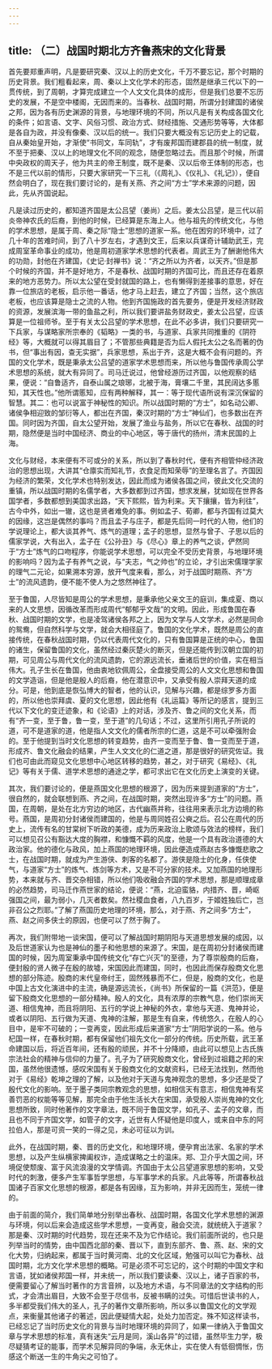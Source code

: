 ```yaml
---
---
---
```

title: （二）战国时期北方齐鲁燕宋的文化背景
---




首先要郑重声明，凡是要研究秦、汉以上的历史文化，千万不要忘记，那个时期的历史背景。我们粗看起来，周、秦以上文化学术的形态，固然是继承三代以下的一贯传统，到了周朝，才算完成建立一个人文文化具体的成形，但是我们总要不忘历史的发展，不是空中楼阁，无因而来的。当春秋、战国时期，所谓分封建国的诸侯之邦，因为各有历史渊源的背景，与地理环境的不同，所以凡是有关构成各国文化的条件；如言语、文字、风俗习惯、政治方式、财经措施、交通形势等等，大体都是各自为政，并没有像秦、汉以后的统一。我们只要大概没有忘记历史上的记载，自从秦始皇开始，才渐使“书同文，车同轨”，才有废邦国而建郡县的统一制度，就不至于把秦、汉以上的地理文化不同的观念，随便忽略过去。而且那个时候，所谓中央政权的周天子，他为共主的帝王制度，既不是秦、汉以后帝王体制的形态，也不是三代以前的情形，只要大家研究一下三礼（《周礼》、《仪礼》、《礼记》），便自然会明白了，现在我们要讨论的，是有关燕、齐之间“方士”学术来源的问题，因此，先从齐国说起。

凡是读过历史的，都知道齐国是太公吕望（姜尚）之后。姜太公吕望，是三代以前炎帝神农氏的后裔，到他的时候，已经算是东海上人。他与祖先的传统文化，与他的学术思想，是属于周、秦之际“隐士”思想的道家一系。他在困穷的环境中，过了几十年的苦难时间，到了八十岁左右，才遇到文王，后来以兵谋奇计辅助武王，完成周室革命事业的成功，他是周初道家学术思想的代表者。周武王为了酬谢他伟大的功勋，封他在齐建国，《史记·封禅书》说：“齐之所以为齐者，以天齐。”但是那个时候的齐国，并不是好地方，不是春秋、战国时期的齐国可比，而且还存在着原来的地方恶势力。所以太公望在受封就国的路上，也有懒得到差接事的意思，好在靠一位旅店的老板，启示他一番话，他才马上赶去，建立了齐国；当然，这个旅店老板，也应该算是隐士之流的人物。他到齐国施政的首先要务，便是开发经济财政的资源，发展滨海一带的鱼盐之利，所以我们要讲盐务财政史，姜太公吕望，应该算是一位祖师爷。至于有关太公吕望的学术思想，在此不必多讲，我们只要研究一下兵家，与谋略家所宗奉的《韬略》一类的书，与道家、兵家共同推重的《阴符经》等，大概就可以得其眉目了；不管那些典籍是否为后人假托太公之名而著的伪书，但“事出有因，查无实据”，兵家思想，系出于齐，这是大概不会有问题的。齐国的文化学术，既是秉承太公吕望的道家学术思想而来，所以他与鲁国传承周公学术思想的系统，就大有异同了。司马迁说过，他曾经游历过齐国，以他观察的结果，便说：“自鲁适齐，自泰山属之琅琊，北被于海，膏壤二千里，其民阔达多慝知，其天性也。”他所谓慝知，应有两种解释，其一：等于现代语所说有深沉保留的智慧。其二：也可以说富于神秘性的知识。所以战国时期的“方士”，如名动公卿、诸侯争相迎致的邹衍等人，都出在齐国，秦汉时期的“方士”神仙们，也多数出在齐国。同时因为齐国，自太公望开始，发展了渔业与盐务，所以它在春秋、战国的时期，隐然便是当时中国经济、商业的中心地区，等于唐代的扬州，清末民国的上海。

文化与财经，本来便有不可或分的关系，所以到了春秋时代，便有齐相管仲经济政治的思想出现，大讲其“仓廪实而知礼节，衣食足而知荣辱”的至理名言了。齐国因为经济的繁荣，文化学术也特别发达，因此而成为诸侯各国之间，彼此文化交流的重镇，所以战国时期的名儒学者，大多数都到过齐国，想求发展，犹如现在世界各国学者，多数都想到美国求出路，“天下熙熙，皆为利来。天下攘攘，皆为利往”，古今中外，如出一辙，这也是贤者难免的事。例如孟子、荀卿，都与齐国有过莫大的因缘，这岂是偶然的事吗？而且孟子与庄子，都是先后同一时代的人物，他们的学说理论上，都大谈其养气、炼气的道理；孟子的思想，显然与曾子、子思以后的儒家学说，大有出入，孟子在《公孙丑》与《尽心》章上的养气之谈，俨然同于“方士”炼气的口吻程序，你能说学术思想，可以完全不受历史背景，与地理环境的影响吗？因为孟子有养气之说，与“夫志，气之帅也”的立论，才引出宋儒理学家的理气二元论，如果溯本穷源，放开气度来看，那么，对于战国时期燕、齐“方士”的流风遗韵，便不能不使人为之悠然神往了。

至于鲁国，人尽皆知是周公的学术思想，是秉承他父亲文王的庭训，集成夏、商以来的人文思想，因循改革而形成周代“郁郁乎文哉”的文明。因此，形成鲁国在春秋、战国时期的文学，也是凌驾诸侯各邦之上，因为文学与人文学术，必然是同命的鸳鸯，但自然科学与文学，就会大相径庭了。鲁国的文化学术，既然是周公的直接传统，在春秋战国时期，仍以代表周代文化的，只有鲁国算是正统的中心，鲁国的诸生，保留鲁国的文化，虽然经过秦灰楚火的断灭，但是还能传到汉朝立国的初期，可见周公与周代文化的流风遗韵，它的源远流长，垂诸后世的价值，实在相当伟大。孔子生长在鲁国，他由衷地钦佩周公，全盘接受周公的人文文化思想和鲁国的文学造诣，但是他是殷人的后裔，他在潜意识中，又承受有殷人崇拜天道的成分。可是，他到底是恢弘博大的智者，他的认识，见解与兴趣，都是综罗多方面的，所以他也崇拜虞、夏的文化思想，因此他有《礼运篇》等所记的感言，提到三代以下文化的变迁迹象，和《论语》上的对话，涉及齐、鲁之间的文化关系，而有“齐一变，至于鲁，鲁一变，至于道”的几句话；不过，这里所引用孔子所说的道，可不是道家的道，他是指人文文化的儒者所宗的仁道，这是不可以牵强附会的。至于他提到当时文化思想的转变趋势，由齐一变而至于鲁、鲁一变而至于道，形成齐、鲁文化融会的结果，产生人文文化的仁道之道，那是很好的研究佐证。我们也可由此而窥见文化思想中心地区转移的趋势，甚之，对于研究《易经》、《礼记》等有关于儒、道学术思想的通途之学，都可求出它在文化历史上演变的关键。

其次，我们要讨论的，便是燕国文化思想的根源了，因为历来提到道家的“方士”，很自然的，就会联想到燕、齐之间，在战国时期，突然出现许多“方士”的问题。燕国，在周朝，是处在北方穷边的地区，古代幽燕并称，往往用来表示北方边境的称号。燕国，是周初分封诸侯而建国的，他是与周同姓召公奭之后。召公在周代的历史上，流传有名的甘棠树下听政的美德，成为历来政治上歌颂与效法的榜样，我们可以想见召公有豁达大度的胸襟，和慷慨不羁的风度，他是一个具有政治道德的大政治家。他的德化与政风，加上燕国的地理环境，因此便造成燕赵古多慷慨悲歌之士，在战国时期，就成为产生游侠、刺客的名都了。游侠是隐士的化身，任侠使气，与道家“方士”的炼气、炼剑等方术，又是不可分家的技术。又加燕国的地理形势，本来就与齐、晋交杂相错，所以他们吸收融会齐国的学术思想，那是顺理成章的必然趋势，司马迁作燕世家的结论，便说：“燕，北迫蛮貉，内措齐、晋，崎岖强国之间，最为弱小，几灭者数矣。然社稷血食者，八九百岁，于姬姓独后亡，岂非召公之烈耶。”了解了燕国历史地理的环境，那么，对于燕、齐之间多“方士”，燕、赵之间多侠士的原因，也便可以了然于胸了。

再次，我们附带地一谈宋国，便可以了解战国时期阴阳与天道思想发展的成因，以及后世道家认为也是神仙的墨子和他思想的来源了。宋国，是在周初分封诸侯而建国的时候，因为周室秉承中国传统文化“存亡兴灭”的至德，为了尊崇殷商的后裔，便封殷的贤人微子在殷的故墟，宋国因此而建国，同时，也因此而保存殷商文化思想的部分陈迹。殷商的末代皇帝纣王，固然残暴而不仁，但是，殷商的文化，也是中国上古文化演进中的主流，确是源远流长，《尚书》所保留的一篇《洪范》，便是留下殷商文化思想的一部分精神。殷人的文化，具有浓厚的宗教气息，他们崇尚天道、相信鬼神，而且将阴阳、五行的学说上神秘的外衣，拿他与天道、鬼神并论，或者以阴阳、五行做为天道、鬼神的注解，那是生有自来，传统悠久，在殷人的心目中，是牢不可破的；一变再变，因此形成后来道家“方士”阴阳学说的一系。他与杞国一样，在春秋时期，都有保留他们祖先文化一部分的传统。历史所载，武王革命建国以后，将近百年间，还有殷的顽民，并不十分降顺，由此可以想见上古氏族宗法社会的精神与信仰的力量了。孔子为了研究殷商文化，曾经到过祖籍之邦的宋国，虽然他很遗憾，感叹宋国有关于殷商文化的文献资料，已经无法找到，然而他对于《易经》乾坤之理的了解，以及他对于天道与鬼神观念的思想，多少还是受了殷代文化的影响。至于墨子类同宗教观念的思想，如相信天有意志，相信鬼神有奖善罚恶的权能等等见解，那完全由于他生活长大在宋国，承受殷人崇尚鬼神的文化思想所致，同时他著作的文字章法，既不同于鲁国文学，如孔子、孟子的文章，而且也不同于齐国文学，如管子的文字，近世有人怀疑他是印度人，或来自中东的阿拉伯人，那是可资一笑的一得之见，未必可征以为训。

此外，在战国时期，秦、晋的历史文化，和地理环境，便孕育出法家、名家的学术思想，以及产生纵横家捭阖权诈，造成谋略之士的温床。郑、卫介乎大国之间，环境促使颓废、富于风流浪漫的文学情调。齐国由于太公吕望道家思想的影响，又受时代的刺激，便多产生军事哲学思想，与军事学术的兵家。凡此等等，所谓春秋战国诸子百家文化思想的根源，都是各有因缘，互为影响，并非无因而生，笼统一律的。

由于前面的简介，我们简单地分别举出春秋、战国时期，各国文化学术思想的渊源与环境，何以后来会造成这些学术思想，一变再变，融会交流，就统统入于道家？那是秦、汉时期的时代趋势，现在还来不及为它作结论。我们前面所说的，也只是列举当时的情势，由中国西北部的秦、晋以下，直到东部齐、鲁、燕、赵、宋的文化大势，归纳起来，都属于当时黄河南、北的文化区域，勉强可以叫它为春秋、战国时期，北方文化学术思想的概略。可是必须不可忘记的，这个时期的中国文字和言语，犹如诸侯邦国一样，并未统一，所以我们要读秦、汉以上，诸子百家的书，便需要留心了解当时著作的方言音辨，以及地方术语，与不同章法的文字结构的形式，才会清出眉目，大致不会至于尽信书，反被书瞒的过失。可惜后世读书的人，多半都受我们伟大的圣人，孔子的著作文章所影响，所以多以鲁国文化的文学观点，来衡量其他诸子的著述，因此便疑情大起，处处力加否定。殊不知这样读书，已经忘记了当时历史文化的背景与当时地理环境的异同了，如果一律纳入于鲁国文章与学术思想的标准，真有迷失“云月是同，溪山各异”的过错，虽然毕生力学，极尽疑猜考证的能事，而学术见解异同的争端，永无休止，实在使人有低徊惆怅，伤感这个断送一生的牛角尖之可怕了。